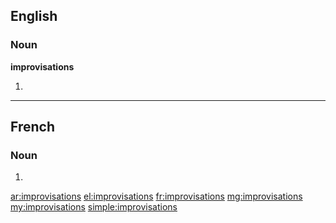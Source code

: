 ==English==

===Noun===
'''improvisations'''

# {{plural of|improvisation}}

----

==French==

===Noun===
{{head|fr|g=f-p}}

# {{plural of|improvisation|lang=fr}}

[[ar:improvisations]]
[[el:improvisations]]
[[fr:improvisations]]
[[mg:improvisations]]
[[my:improvisations]]
[[simple:improvisations]]